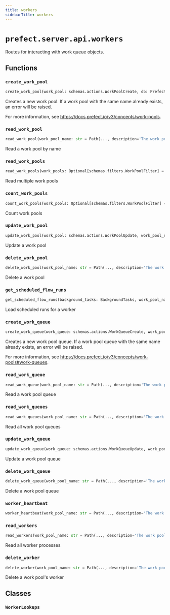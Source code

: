 ```yaml
---
title: workers
sidebarTitle: workers
---
```


# `prefect.server.api.workers`



Routes for interacting with work queue objects.


## Functions

### `create_work_pool` <sup><a href="https://github.com/PrefectHQ/prefect/blob/main/src/prefect/server/api/workers.py#L159" target="_blank"><Icon icon="github" style="width: 14px; height: 14px;" /></a></sup>

```python
create_work_pool(work_pool: schemas.actions.WorkPoolCreate, db: PrefectDBInterface = Depends(provide_database_interface), prefect_client_version: Optional[str] = Depends(dependencies.get_prefect_client_version)) -> schemas.core.WorkPool
```


Creates a new work pool. If a work pool with the same
name already exists, an error will be raised.

For more information, see https://docs.prefect.io/v3/concepts/work-pools.


### `read_work_pool` <sup><a href="https://github.com/PrefectHQ/prefect/blob/main/src/prefect/server/api/workers.py#L211" target="_blank"><Icon icon="github" style="width: 14px; height: 14px;" /></a></sup>

```python
read_work_pool(work_pool_name: str = Path(..., description='The work pool name', alias='name'), worker_lookups: WorkerLookups = Depends(WorkerLookups), db: PrefectDBInterface = Depends(provide_database_interface), prefect_client_version: Optional[str] = Depends(dependencies.get_prefect_client_version)) -> schemas.core.WorkPool
```


Read a work pool by name


### `read_work_pools` <sup><a href="https://github.com/PrefectHQ/prefect/blob/main/src/prefect/server/api/workers.py#L245" target="_blank"><Icon icon="github" style="width: 14px; height: 14px;" /></a></sup>

```python
read_work_pools(work_pools: Optional[schemas.filters.WorkPoolFilter] = None, limit: int = dependencies.LimitBody(), offset: int = Body(0, ge=0), db: PrefectDBInterface = Depends(provide_database_interface), prefect_client_version: Optional[str] = Depends(dependencies.get_prefect_client_version)) -> List[schemas.core.WorkPool]
```


Read multiple work pools


### `count_work_pools` <sup><a href="https://github.com/PrefectHQ/prefect/blob/main/src/prefect/server/api/workers.py#L279" target="_blank"><Icon icon="github" style="width: 14px; height: 14px;" /></a></sup>

```python
count_work_pools(work_pools: Optional[schemas.filters.WorkPoolFilter] = Body(None, embed=True), db: PrefectDBInterface = Depends(provide_database_interface)) -> int
```


Count work pools


### `update_work_pool` <sup><a href="https://github.com/PrefectHQ/prefect/blob/main/src/prefect/server/api/workers.py#L293" target="_blank"><Icon icon="github" style="width: 14px; height: 14px;" /></a></sup>

```python
update_work_pool(work_pool: schemas.actions.WorkPoolUpdate, work_pool_name: str = Path(..., description='The work pool name', alias='name'), worker_lookups: WorkerLookups = Depends(WorkerLookups), db: PrefectDBInterface = Depends(provide_database_interface)) -> None
```


Update a work pool


### `delete_work_pool` <sup><a href="https://github.com/PrefectHQ/prefect/blob/main/src/prefect/server/api/workers.py#L329" target="_blank"><Icon icon="github" style="width: 14px; height: 14px;" /></a></sup>

```python
delete_work_pool(work_pool_name: str = Path(..., description='The work pool name', alias='name'), worker_lookups: WorkerLookups = Depends(WorkerLookups), db: PrefectDBInterface = Depends(provide_database_interface)) -> None
```


Delete a work pool


### `get_scheduled_flow_runs` <sup><a href="https://github.com/PrefectHQ/prefect/blob/main/src/prefect/server/api/workers.py#L358" target="_blank"><Icon icon="github" style="width: 14px; height: 14px;" /></a></sup>

```python
get_scheduled_flow_runs(background_tasks: BackgroundTasks, work_pool_name: str = Path(..., description='The work pool name', alias='name'), work_queue_names: List[str] = Body(None, description='The names of work pool queues'), scheduled_before: DateTime = Body(None, description='The maximum time to look for scheduled flow runs'), scheduled_after: DateTime = Body(None, description='The minimum time to look for scheduled flow runs'), limit: int = dependencies.LimitBody(), worker_lookups: WorkerLookups = Depends(WorkerLookups), db: PrefectDBInterface = Depends(provide_database_interface)) -> List[schemas.responses.WorkerFlowRunResponse]
```


Load scheduled runs for a worker


### `create_work_queue` <sup><a href="https://github.com/PrefectHQ/prefect/blob/main/src/prefect/server/api/workers.py#L442" target="_blank"><Icon icon="github" style="width: 14px; height: 14px;" /></a></sup>

```python
create_work_queue(work_queue: schemas.actions.WorkQueueCreate, work_pool_name: str = Path(..., description='The work pool name'), worker_lookups: WorkerLookups = Depends(WorkerLookups), db: PrefectDBInterface = Depends(provide_database_interface)) -> schemas.responses.WorkQueueResponse
```


Creates a new work pool queue. If a work pool queue with the same
name already exists, an error will be raised.

For more information, see https://docs.prefect.io/v3/concepts/work-pools#work-queues.


### `read_work_queue` <sup><a href="https://github.com/PrefectHQ/prefect/blob/main/src/prefect/server/api/workers.py#L482" target="_blank"><Icon icon="github" style="width: 14px; height: 14px;" /></a></sup>

```python
read_work_queue(work_pool_name: str = Path(..., description='The work pool name'), work_queue_name: str = Path(..., description='The work pool queue name', alias='name'), worker_lookups: WorkerLookups = Depends(WorkerLookups), db: PrefectDBInterface = Depends(provide_database_interface)) -> schemas.responses.WorkQueueResponse
```


Read a work pool queue


### `read_work_queues` <sup><a href="https://github.com/PrefectHQ/prefect/blob/main/src/prefect/server/api/workers.py#L511" target="_blank"><Icon icon="github" style="width: 14px; height: 14px;" /></a></sup>

```python
read_work_queues(work_pool_name: str = Path(..., description='The work pool name'), work_queues: schemas.filters.WorkQueueFilter = None, limit: int = dependencies.LimitBody(), offset: int = Body(0, ge=0), worker_lookups: WorkerLookups = Depends(WorkerLookups), db: PrefectDBInterface = Depends(provide_database_interface)) -> List[schemas.responses.WorkQueueResponse]
```


Read all work pool queues


### `update_work_queue` <sup><a href="https://github.com/PrefectHQ/prefect/blob/main/src/prefect/server/api/workers.py#L542" target="_blank"><Icon icon="github" style="width: 14px; height: 14px;" /></a></sup>

```python
update_work_queue(work_queue: schemas.actions.WorkQueueUpdate, work_pool_name: str = Path(..., description='The work pool name'), work_queue_name: str = Path(..., description='The work pool queue name', alias='name'), worker_lookups: WorkerLookups = Depends(WorkerLookups), db: PrefectDBInterface = Depends(provide_database_interface)) -> None
```


Update a work pool queue


### `delete_work_queue` <sup><a href="https://github.com/PrefectHQ/prefect/blob/main/src/prefect/server/api/workers.py#L573" target="_blank"><Icon icon="github" style="width: 14px; height: 14px;" /></a></sup>

```python
delete_work_queue(work_pool_name: str = Path(..., description='The work pool name'), work_queue_name: str = Path(..., description='The work pool queue name', alias='name'), worker_lookups: WorkerLookups = Depends(WorkerLookups), db: PrefectDBInterface = Depends(provide_database_interface)) -> None
```


Delete a work pool queue


### `worker_heartbeat` <sup><a href="https://github.com/PrefectHQ/prefect/blob/main/src/prefect/server/api/workers.py#L610" target="_blank"><Icon icon="github" style="width: 14px; height: 14px;" /></a></sup>

```python
worker_heartbeat(work_pool_name: str = Path(..., description='The work pool name'), name: str = Body(..., description='The worker process name', embed=True), heartbeat_interval_seconds: Optional[int] = Body(None, description="The worker's heartbeat interval in seconds", embed=True), worker_lookups: WorkerLookups = Depends(WorkerLookups), db: PrefectDBInterface = Depends(provide_database_interface)) -> None
```

### `read_workers` <sup><a href="https://github.com/PrefectHQ/prefect/blob/main/src/prefect/server/api/workers.py#L649" target="_blank"><Icon icon="github" style="width: 14px; height: 14px;" /></a></sup>

```python
read_workers(work_pool_name: str = Path(..., description='The work pool name'), workers: Optional[schemas.filters.WorkerFilter] = None, limit: int = dependencies.LimitBody(), offset: int = Body(0, ge=0), worker_lookups: WorkerLookups = Depends(WorkerLookups), db: PrefectDBInterface = Depends(provide_database_interface)) -> List[schemas.responses.WorkerResponse]
```


Read all worker processes


### `delete_worker` <sup><a href="https://github.com/PrefectHQ/prefect/blob/main/src/prefect/server/api/workers.py#L676" target="_blank"><Icon icon="github" style="width: 14px; height: 14px;" /></a></sup>

```python
delete_worker(work_pool_name: str = Path(..., description='The work pool name'), worker_name: str = Path(..., description="The work pool's worker name", alias='name'), worker_lookups: WorkerLookups = Depends(WorkerLookups), db: PrefectDBInterface = Depends(provide_database_interface)) -> None
```


Delete a work pool's worker


## Classes

### `WorkerLookups` <sup><a href="https://github.com/PrefectHQ/prefect/blob/main/src/prefect/server/api/workers.py#L55" target="_blank"><Icon icon="github" style="width: 14px; height: 14px;" /></a></sup>
